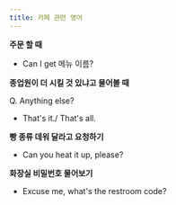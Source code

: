 ```yaml
---
title: 카페 관련 영어
---
```


**주문 할 때**

- Can I get 메뉴 이름?

**종업원이 더 시킬 것 있냐고 물어볼 때**

Q. Anything else?

- That's it./ That's all.

**빵 종류 데워 달라고 요청하기**

- Can you heat it up, please?

**화장실 비밀번호 물어보기**

- Excuse me, what's the restroom code?
